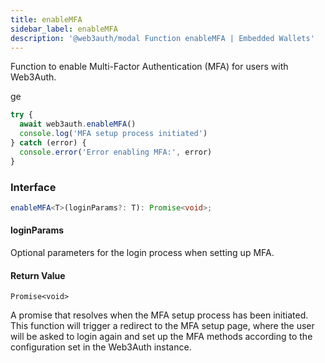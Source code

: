 ```yaml
---
title: enableMFA
sidebar_label: enableMFA
description: '@web3auth/modal Function enableMFA | Embedded Wallets'
---
```


Function to enable Multi-Factor Authentication (MFA) for users with Web3Auth.

ge

```javascript
try {
  await web3auth.enableMFA()
  console.log('MFA setup process initiated')
} catch (error) {
  console.error('Error enabling MFA:', error)
}
```

### Interface

```ts
enableMFA<T>(loginParams?: T): Promise<void>;
```

#### loginParams

Optional parameters for the login process when setting up MFA.

#### Return Value

`Promise<void>`

A promise that resolves when the MFA setup process has been initiated. This function will trigger a redirect to the MFA setup page, where the user will be asked to login again and set up the MFA methods according to the configuration set in the Web3Auth instance.
